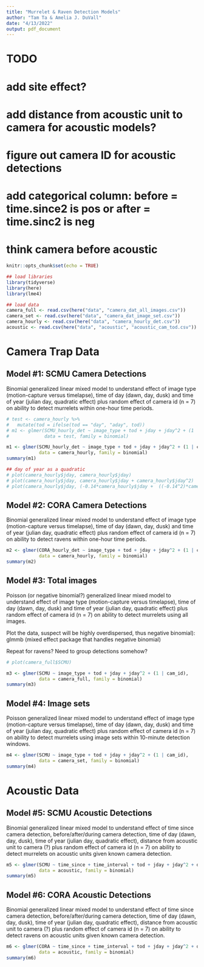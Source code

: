 ```yaml
---
title: "Murrelet & Raven Detection Models"
author: "Tam Ta & Amelia J. DuVall"
date: "4/13/2022"
output: pdf_document
---
```


# TODO
# add site effect?
# add distance from acoustic unit to camera for acoustic models? 
# figure out camera ID for acoustic detections
# add categorical column: before = time.since2 is pos or after = time.sinc2 is neg
# think camera before acoustic


```r
knitr::opts_chunk$set(echo = TRUE)

## load libraries
library(tidyverse)
library(here)
library(lme4)

## load data
camera_full <- read.csv(here("data", "camera_dat_all_images.csv")) 
camera_set <- read.csv(here("data", "camera_dat_image_set.csv")) 
camera_hourly <- read.csv(here("data", "camera_hourly_det.csv"))
acoustic <- read.csv(here("data", "acoustic", "acoustic_cam_tod.csv")) 
```
# Camera Trap Data 

## Model #1: SCMU Camera Detections
Binomial generalized linear mixed model to understand effect of image type (motion-capture versus timelapse), time of day (dawn, day, dusk) and time of year (julian day, quadratic effect) plus random effect of camera id (n = 7) on ability to detect murrelets within one-hour time periods. 

```r
# test <- camera_hourly %>%
#   mutate(tod = ifelse(tod == "day", "aday", tod))
# m1 <- glmer(SCMU_hourly_det ~ image_type + tod + jday + jday^2 + (1 | cam_id), 
#             data = test, family = binomial)

m1 <- glmer(SCMU_hourly_det ~ image_type + tod + jday + jday^2 + (1 | cam_id), 
            data = camera_hourly, family = binomial)
summary(m1)

## day of year as a quadratic
# plot(camera_hourly$jday, camera_hourly$jday) 
# plot(camera_hourly$jday, camera_hourly$jday + camera_hourly$jday^2)
# plot(camera_hourly$jday, (-0.14*camera_hourly$jday +  ((-0.14^2)*camera_hourly$jday^2)))
```

## Model #2: CORA Camera Detections
Binomial generalized linear mixed model to understand effect of image type (motion-capture versus timelapse), time of day (dawn, day, dusk) and time of year (julian day, quadratic effect) plus random effect of camera id (n = 7) on ability to detect ravens within one-hour time periods. 
```r
m2 <- glmer(CORA_hourly_det ~ image_type + tod + jday + jday^2 + (1 | cam_id), 
            data = camera_hourly, family = binomial)
summary(m2)

```

## Model #3: Total images
Poisson (or negative binomial?) generalized linear mixed model to understand effect of image type (motion-capture versus timelapse), time of day (dawn, day, dusk) and time of year (julian day, quadratic effect) plus random effect of camera id (n = 7) on ability to detect murrelets using all images. 

Plot the data, suspect will be highly overdispersed, thus negative binomial): glmmb (mixed effect package that handles negative binomial)

Repeat for ravens? Need to group detections somehow?
```r
# plot(camera_full$SCMU)

m3 <- glmer(SCMU ~ image_type + tod + jday + jday^2 + (1 | cam_id), 
            data = camera_full, family = binomial)
summary(m3)


```


## Model #4: Image sets
Poisson generalized linear mixed model to understand effect of image type (motion-capture versus timelapse), time of day (dawn, day, dusk) and time of year (julian day, quadratic effect) plus random effect of camera id (n = 7) on ability to detect murrelets using image sets within 10-minute detection windows. 

```r
m4 <- glmer(SCMU ~ image_type + tod + jday + jday^2 + (1 | cam_id), 
            data = camera_set, family = binomial)
summary(m4)
```

# Acoustic Data

## Model #5: SCMU Acoustic Detections
Binomial generalized linear mixed model to understand effect of time since camera detection, before/after/during camera detection, time of day (dawn, day, dusk), time of year (julian day, quadratic effect), distance from acoustic unit to camera (?) plus random effect of camera id (n = 7) on ability to detect murrelets on acoustic units given known camera detection.

```r
m5 <- glmer(SCMU ~ time_since + time_interval + tod + jday + jday^2 + distance + (1 | cam_id), 
            data = acoustic, family = binomial)
summary(m5)

```

## Model #6: CORA Acoustic Detections
Binomial generalized linear mixed model to understand effect of time since camera detection, before/after/during camera detection, time of day (dawn, day, dusk), time of year (julian day, quadratic effect), distance from acoustic unit to camera (?) plus random effect of camera id (n = 7) on ability to detect ravens on acoustic units given known camera detection.
```r
m6 <- glmer(CORA ~ time_since + time_interval + tod + jday + jday^2 + distance + (1 | cam_id), 
            data = acoustic, family = binomial)
summary(m6)
```